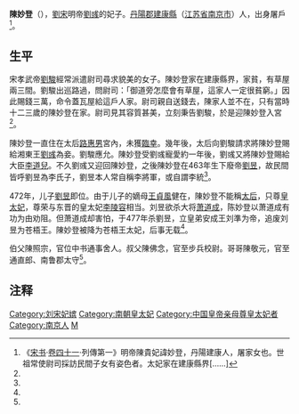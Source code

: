 '''陳妙登'''（{{bd|440年代||？||}}），[[劉宋|劉宋]]明帝[[劉彧|劉彧]]的妃子。[[丹陽郡|丹陽郡]][[建康縣|建康縣]]（[[江苏省|江苏省]][[南京市|南京市]]）人，出身屠戶<ref name="a1">《[[宋书|宋书]]·[[s:宋書/卷41|卷四十一]]·列傳第一》明帝陳貴妃諱妙登，丹陽建康人，屠家女也。世祖常使尉司採訪民間子女有姿色者。太妃家在建康縣界[……]</ref>。

== 生平 ==
宋孝武帝[[劉駿|劉駿]]經常派遣尉司尋求貌美的女子。陳妙登家在建康縣界，家貧，有草屋兩三間。劉駿出巡路過，問尉司：「御道旁怎麼會有草屋，這家人一定很貧窮。」因此賜錢三萬，命令蓋瓦屋給這戶人家。尉司親自送錢去，陳家人並不在，只有當時十二三歲的陳妙登在家。尉司見其容質甚美，立刻秉告劉駿，於是迎陳妙登入宮<ref name=a1/>。

陳妙登一直住在太后[[路惠男|路惠男]]宮內，未獲[[臨幸|臨幸]]。幾年後，太后向劉駿請求將陳妙登賜給湘東王[[劉彧|劉彧]]為妾。劉駿應允。陳妙登受劉彧寵愛約一年後，劉彧又將陳妙登賜給大臣[[李道兒|李道兒]]。不久劉彧又迎回陳妙登，之後陳妙登在463年生下廢帝[[劉昱|劉昱]]，故民間皆呼劉昱為李氏子，劉昱本人常自稱李將軍，或自謂李統<ref name=a1/>。

472年，儿子[[劉昱|劉昱]]即位。由于儿子的嫡母[[王貞風|王貞風]]健在，陳妙登不能稱[[太后|太后]]，只尊[[皇太妃|皇太妃]]，尊荣与东晋的皇太妃[[李陵容|李陵容]]相当。刘昱欲杀大将[[萧道成|萧道成]]，陈妙登以萧道成有功为由劝阻。但萧道成却害怕，于477年杀劉昱，立皇弟安成王刘準为帝，追废刘昱为苍梧王。陳妙登被降为苍梧王太妃，后事无载<ref name=a1/>。

伯父陳照宗，官位中书通事舍人。叔父陳佛念，官至步兵校尉。哥哥陳敬元，官至通直郎、南鲁郡太守<ref name=a1/>。

== 注释 ==

{{Reflist|25em}}

{{南朝皇后}}
[[Category:刘宋妃嫔|Category:刘宋妃嫔]]
[[Category:南朝皇太妃|Category:南朝皇太妃]]
[[Category:中国皇帝亲母尊皇太妃者|Category:中国皇帝亲母尊皇太妃者]]
[[Category:南京人|Category:南京人]]
[[Category:陈姓|M]]
